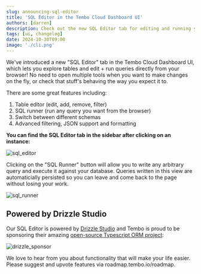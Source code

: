 ```yaml
---
slug: announcing-sql-editor
title: 'SQL Editor in the Tembo Cloud Dashboard UI'
authors: [darren]
description: Check out the new SQL Editor tab for editing and running your SQL queries, directly from the Tembo Cloud Dashboard UI!
tags: [ui, changelog]
date: 2024-10-30T09:00
image: './cli.png'
---
```


We've introduced a new "SQL Editor" tab in the Tembo Cloud Dashboard UI, which lets you explore tables and edit + run queries directly from your browser! No need to open multiple tools when you want to make changes on the fly, or check that stuff's behaving the way you expect it to. 

There are some great features including:

1. Table editor (edit, add, remove, filter)
2. SQL runner (run any query you want from the browser)
3. Switch between different schemas
4. Advanced filtering, JSON support and formatting

**You can find the SQL Editor tab in the sidebar after clicking on an instance:**

![sql_editor](./sql-editor-ui.png)

Clicking on the "SQL Runner" button will allow you to write any arbitrary query and execute it against your database. Queries written in this view are automaticially persisted so you can leave and come back to the page without losing your work.

![sql_runner](./sql-runner.png)

## Powered by Drizzle Studio

Our SQL Editor is powered by [Drizzle Studio](https://www.npmjs.com/package/@drizzle-team/studio) and Tembo is proud to be sponsoring their amazing [open-source Typescript ORM project](https://orm.drizzle.team/):

![drizzle_sponsor](./sponsor.png)

We love to hear from you about functionality that will make your life easier. Please suggest and upvote features via roadmap.tembo.io/roadmap.
